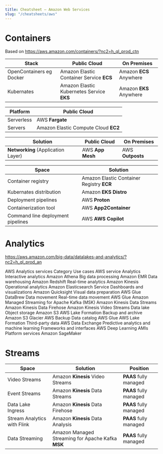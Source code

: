 ```yaml
---
title: Cheatsheet – Amazon Web Services
slug: "/cheatsheets/aws"
---
```


# Containers

Based on https://aws.amazon.com/containers/?nc2=h_ql_prod_ctn


| Stack                      | Public Cloud                              | On Premises              |
| -------------------------- | ------------------------------------------| ------------------------ |
| OpenContainers eg Docker   | Amazon Elastic Container Service **ECS**  | Amazon **ECS** Anywhere |
| Kubernates                 | Amazon Elastic Kubernetes Service **EKS** | Amazon **EKS** Anywhere |


| Platform                   | Public Cloud                             |
| -------------------------- | ---------------------------------------- |
| Serverless                 | AWS **Fargate**                          |
| Servers                    | Amazon Elastic Compute Cloud **EC2**     |


| Solution                           | Public Cloud     | On Premises       |
| ---------------------------------- | ---------------- | ----------------- |
| **Networking** (Application Layer) | AWS **App Mesh** |  AWS **Outposts** |


| Space                         | Solution                                  |
| ----------------------------- | ----------------------------------------- |
| Container registry            | Amazon Elastic Container Registry **ECR** |
| Kubernates distribution       | Amazon **EKS Distro**                     |
| Deployment pipelines          | AWS **Proton**                            |
| Containerization tool         | AWS **App2Container**                     |
| Command line deployment pipelines | AWS **AWS Copilot**                   |

# Analytics

https://aws.amazon.com/big-data/datalakes-and-analytics/?nc2=h_ql_prod_an

AWS Analytics services
Category
Use cases
AWS service
Analytics
Interactive analytics
Amazon Athena
Big data processing
Amazon EMR
Data warehousing
Amazon Redshift
Real-time analytics
Amazon Kinesis
Operational analytics
Amazon Elasticsearch Service
Dashboards and visualizations
Amazon Quicksight
Visual data preparation
AWS Glue DataBrew
Data movement
Real-time data movement
AWS Glue
Amazon Managed Streaming for Apache Kafka (MSK)
Amazon Kinesis Data Streams
Amazon Kinesis Data Firehose
Amazon Kinesis Video Streams
Data lake
Object storage
Amazon S3
AWS Lake Formation
Backup and archive
Amazon S3 Glacier
AWS Backup
Data catalog
AWS Glue
AWS Lake Formation
Third-party data
AWS Data Exchange
Predictive analytics and machine learning
Frameworks and interfaces
AWS Deep Learning AMIs
Platform services
Amazon SageMaker


# Streams

| Space                        | Solution                           | Position               |
| ---------------------------- | ---------------------------------- | ---------------------- |
| Video Streams                |  Amazon **Kinesis** Video Streams  | **PAAS** fully managed |
| Event Streams                |  Amazon **Kinesis** Data Streams   | **PAAS** fully managed |
| Data Lake Ingress            |  Amazon **Kinesis** Data Firehose  | **PAAS** fully managed |
| Stream Analytics with Flink  |  Amazon **Kinesis** Data Analysis  | **PAAS** fully managed |
| Data Streaming               |  Amazon Managed Streaming for Apache Kafka **MSK** | **PAAS** fully managed |
